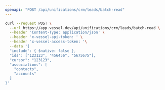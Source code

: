 ```yaml
---
openapi: "POST /api/unifications/crm/leads/batch-read"
---
```


<RequestExample>

```bash Request
curl --request POST \
  --url https://app.vessel.dev/api/unifications/crm/leads/batch-read \
  --header 'Content-Type: application/json' \
  --header 'x-vessel-api-token: ' \
  --header 'x-vessel-access-token: '\
  --data '{
  "include": { $native: false },
  "ids": ["123123", "456456", "5675675"],
  "cursor": "123123",
  "associations": [
    "contacts",
    "accounts"
  ]
}'
```

</RequestExample>


